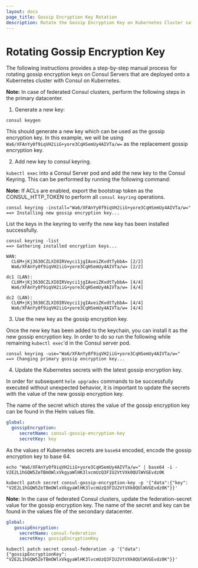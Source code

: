 ```yaml
---
layout: docs
page_title: Gossip Encryption Key Rotation
description: Rotate the Gossip Encryption Key on Kubernetes Cluster safely
---
```


# Rotating Gossip Encryption Key

The following instructions provides a step-by-step manual process for rotating gossip encryption keys on Consul Servers that are deployed onto a Kubernetes cluster with Consul on Kubernetes.

  **Note:** In case of federated Consul clusters, perform the following steps in the primary datacenter.

1. Generate a new key:

  ```shell-session
  consul keygen
  ```
  This should generate a new key which can be used as the gossip encryption key. In this example, we will be using
  `Wa6/XFAnYy0f9iqVH2iiG+yore3CqHSemUy4AIVTa/w=` as the replacement gossip encryption key.

2. Add new key to consul keyring.

  `kubectl exec` into a Consul Server pod and add the new key to the Consul Keyring. This can be performed by running the following command:

  **Note:** If ACLs are enabled, export the bootstrap token as the CONSUL_HTTP_TOKEN to perform all `consul keyring` operations.

  ```shell-session
  consul keyring -install="Wa6/XFAnYy0f9iqVH2iiG+yore3CqHSemUy4AIVTa/w="
  ==> Installing new gossip encryption key...
  ```

  List the keys in the keyring to verify the new key has been installed successfully.

  ```shell-session
  consul keyring -list
  ==> Gathering installed encryption keys...

  WAN:
    CL6M+jKj3630CZLXI0IRVeyci1jgIAveiZKvdtTybbA= [2/2]
    Wa6/XFAnYy0f9iqVH2iiG+yore3CqHSemUy4AIVTa/w= [2/2]

  dc1 (LAN):
    CL6M+jKj3630CZLXI0IRVeyci1jgIAveiZKvdtTybbA= [4/4]
    Wa6/XFAnYy0f9iqVH2iiG+yore3CqHSemUy4AIVTa/w= [4/4]

  dc2 (LAN):
    CL6M+jKj3630CZLXI0IRVeyci1jgIAveiZKvdtTybbA= [4/4]
    Wa6/XFAnYy0f9iqVH2iiG+yore3CqHSemUy4AIVTa/w= [4/4]
  ```

3. Use the new key as the gossip encryption key.

  Once the new key has been added to the keychain, you can install it as the new gossip encryption key. In order to do so
  run the following while remaining `kubectl exec`'d in the Consul server pod.

  ```shell-session
  consul keyring -use="Wa6/XFAnYy0f9iqVH2iiG+yore3CqHSemUy4AIVTa/w="
  ==> Changing primary gossip encryption key...
  ```

4. Update the Kubernetes secrets with the latest gossip encryption key.

  In order for subsequent `helm upgrades` commands to be successfully executed without unexpected behavior, it is important to update the secrets with
  the value of the new gossip encryption key.

  The name of the secret which stores the value of the gossip encryption key can be found in the Helm values file.
  ```yaml
  global:
    gossipEncryption:
       secretName: consul-gossip-encryption-key
       secretKey: key
  ```

  As the values of Kubernetes secrets are `base64` encoded, encode the gossip encryption key to base 64.

  ```shell-session
  echo "Wa6/XFAnYy0f9iqVH2iiG+yore3CqHSemUy4AIVTa/w=" | base64 -i -
  V2E2L1hGQW5ZeTBmOWlxVkgyaWlHK3lvcmUzQ3FIU2VtVXk0QUlWVGEvdz0K

  kubectl patch secret consul-gossip-encryption-key -p '{"data":{"key": "V2E2L1hGQW5ZeTBmOWlxVkgyaWlHK3lvcmUzQ3FIU2VtVXk0QUlWVGEvdz0K"}}'
  ```

  **Note:** In the case of federated Consul clusters, update the federation-secret value for the gossip encryption key. The name of the secret and key can be found in the values file of the secondary datacenter.
  ```yaml
  global:
     gossipEncryption:
       secretName: consul-federation
       secretKey: gossipEncryptionKey
  ```

  ```shell-session
  kubectl patch secret consul-federation -p '{"data":{"gossipEncryptionKey": "V2E2L1hGQW5ZeTBmOWlxVkgyaWlHK3lvcmUzQ3FIU2VtVXk0QUlWVGEvdz0K"}}'
  ```
